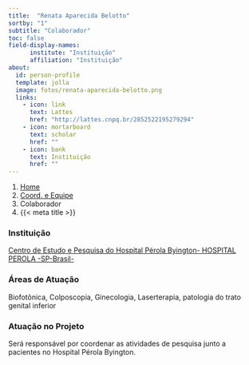 ```yaml
---
title:  "Renata Aparecida Belotto"
sortby: "1"
subtitle: "Colaborador"
toc: false
field-display-names:
      institute: "Instituição"
      affiliation: "Instituição"
about:
  id: person-profile
  template: jolla
  image: fotos/renata-aparecida-belotto.png
  links:
    - icon: link
      text: Lattes
      href: "http://lattes.cnpq.br/2852522195279294"
    - icon: mortarboard
      text: scholar
      href: ""
    - icon: bank
      text: Instituição
      href: ""
---
```


```{=html}
<nav aria-label="breadcrumb">
  <ol class="breadcrumb">
    <li class="breadcrumb-item"><a href="../../index.html">Home</a></li>
    <li class="breadcrumb-item"><a href="../coord-equipe.html">Coord. e Equipe</a></li>
    <li class="breadcrumb-item active">Colaborador</li>
    <li class="breadcrumb-item active" aria-current="page">{{< meta title >}}</li>
  </ol>
</nav>
```
:::{#person-profile}
:::

### Instituição

[Centro de Estudo e Pesquisa do Hospital Pérola Byington- HOSPITAL PEROLA -SP-Brasil-]()

### Áreas de Atuação

Biofotônica, Colposcopia, Ginecologia, Laserterapia, patologia do trato genital inferior

### Atuação no Projeto

Será responsável por coordenar as atividades de pesquisa junto a pacientes no Hospital Pérola Byington.
